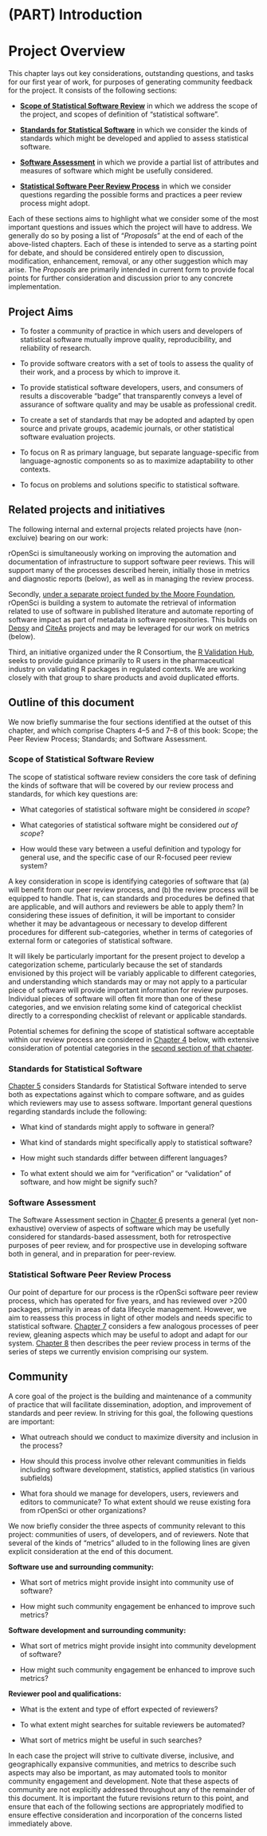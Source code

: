 #  (PART) Introduction {-}

#  Project Overview {#overview}

This chapter lays out key considerations, outstanding
questions, and tasks for our first year of work, for purposes of generating
community feedback for the project. It consists of the following sections:

-   **[Scope of Statistical Software Review](#scope)** in which we address the
    scope of the project, and scopes of definition of "statistical software".

-   **[Standards for Statistical Software](#standards)** in which we consider the kinds of
    standards which might be developed and applied to assess statistical
    software.

-   **[Software Assessment](#assessment)** in which we provide a partial list
    of attributes and measures of software which might be usefully considered.

-   **[Statistical Software Peer Review Process](#process)** in which we
    consider questions regarding the possible forms and practices a peer review
    process might adopt.

Each of these sections aims to highlight what we consider some of the most
important questions and issues which the project will have to address. We
generally do so by posing a list of "*Proposals*" at the end of each of the
above-listed chapters. Each of these is intended to serve as a starting point
for debate, and should be considered entirely open to discussion, modification,
enhancement, removal, or any other suggestion which may arise. The *Proposals*
are primarily intended in current form to provide focal points for further
consideration and discussion prior to any concrete implementation.


<!--
The central questions which emerge from this document are given in condensed
form in an accompanying document which may be used to structure and enable
explicit feedback on the above aspects of the project.
-->

## Project Aims

-   To foster a community of practice in which users and developers of
    statistical software mutually improve quality, reproducibility, and
    reliability of research.

-   To provide software creators with a set of tools to assess the quality of
    their work, and a process by which to improve it.

-   To provide statistical software developers, users, and consumers of results
    a discoverable "badge" that transparently conveys a level of assurance of
    software quality and may be usable as professional credit.

-   To create a set of standards that may be adopted and adapted by open source
    and private groups, academic journals, or other statistical software
    evaluation projects.

-   To focus on R as primary language, but separate language-specific from
    language-agnostic components so as to maximize adaptability to other
    contexts.

-   To focus on problems and solutions specific to statistical software.

## Related projects and initiatives


The following internal and external projects related projects have (non-excluive) 
bearing on our work:

rOpenSci is simultaneously working on improving the automation and documentation
of infrastructure to support software peer reviews. This will support many of
the processes described herein, initially those in metrics and diagnostic
reports (below), as well as in managing the review process.

Secondly, [under a separate project funded by the Moore
Foundation](https://ropensci.org/blog/2019/11/06/scientific-package-ecosystem/),
rOpenSci is building a system to automate the retrieval of information related
to use of software in published literature and automate reporting of software
impact as part of metadata in software repositories. This builds on
[Depsy](http://depsy.org/) and [CiteAs](http://citeas.org/about) projects and
may be leveraged for our work on metrics (below).

Third, an initiative organized under the R Consortium, the [R Validation
Hub](https://www.pharmar.org/), seeks to provide guidance primarily to R users
in the pharmaceutical industry on validating R packages in regulated contexts.
We are working closely with that group to share products and avoid duplicated
efforts.

## Outline of this document

We now briefly summarise the four sections identified at the outset of this
chapter, and which comprise Chapters 4--5 and 7--8 of this book: Scope; the
Peer Review Process; Standards; and Software Assessment.

### Scope of Statistical Software Review

The scope of statistical software review considers the core task of defining
the kinds of software that will be covered by our review process and standards,
for which key questions are:

-   What categories of statistical software might be considered *in scope*?

-   What categories of statistical software might be considered *out of scope*?

-   How would these vary between a useful definition and typology for general
    use, and the specific case of our R-focused peer review system?

A key consideration in scope is identifying categories of software that (a) will
benefit from our peer review process, and (b) the review process will be
equipped to handle. That is, can standards and procedures be defined that are
applicable, and will authors and reviewers be able to apply them? In considering
these issues of definition, it will be important to consider whether it may be
advantageous or necessary to develop different procedures for different
sub-categories, whether in terms of categories of external form or categories of
statistical software.

It will likely be particularly important for the present project to develop
a categorization scheme, particularly because the set of standards envisioned
by this project will be variably applicable to different categories, and
understanding which standards may or may not apply to a particular piece of
software will provide important information for review purposes. Individual
pieces of software will often fit more than one of these categories, and we
envision relating some kind of categorical checklist directly to
a corresponding checklist of relevant or applicable standards.

Potential schemes for defining the scope of statistical software acceptable
within our review process are considered in [Chapter 4](#scope) below, with
extensive consideration of potential categories in the [second section of that
chapter](#scope-categories).


### Standards for Statistical Software

[Chapter 5](#standards) considers Standards for Statistical Software intended
to serve both as expectations against which to compare software, and as guides
which reviewers may use to assess software. Important general questions
regarding standards include the following:

-   What kind of standards might apply to software in general?

-   What kind of standards might specifically apply to statistical software?

-   How might such standards differ between different languages?

-   To what extent should we aim for "verification" or "validation" of
    software, and how might be signify such?

### Software Assessment

The Software Assessment section in [Chapter 6](#assessment) presents a general
(yet non-exhaustive) overview of aspects of software which may be usefully
considered for standards-based assessment, both for retrospective purposes of
peer review, and for prospective use in developing software both in general,
and in preparation for peer-review.


### Statistical Software Peer Review Process

Our point of departure for our process is the rOpenSci software peer review
process, which has operated for five years, and has reviewed over >200
packages, primarily in areas of data lifecycle management. However, we aim to
reassess this process in light of other models and needs specific to
statistical software. [Chapter 7](#lifecycle) considers a few analogous processes
of peer review, gleaning aspects which may be useful to adopt and adapt for our system.
[Chapter 8](#process) then describes the peer review process in terms of the
series of steps we currently envision comprising our system.

## Community

A core goal of the project is the building and maintenance of a community of
practice that will facilitate dissemination, adoption, and improvement of
standards and peer review. In striving for this goal, the following questions
are important:

-   What outreach should we conduct to maximize diversity and inclusion in the
    process?

-   How should this process involve other relevant communities in fields
    including software development, statistics, applied statistics (in various
    subfields)

-   What fora should we manage for developers, users, reviewers and editors to
    communicate? To what extent should we reuse existing fora from rOpenSci or
    other organizations?

We now briefly consider the three aspects of community relevant to this project:
communities of users, of developers, and of reviewers. Note that several of the
kinds of "metrics" alluded to in the following lines are given explicit
consideration at the end of this document.

**Software use and surrounding community:**

-   What sort of metrics might provide insight into community use of software?

-   How might such community engagement be enhanced to improve such metrics?

**Software development and surrounding community:**

-   What sort of metrics might provide insight into community development of
    software?

-   How might such community engagement be enhanced to improve such metrics?

**Reviewer pool and qualifications:**

-   What is the extent and type of effort expected of reviewers?

-   To what extent might searches for suitable reviewers be automated?

-   What sort of metrics might be useful in such searches?

In each case the project will strive to cultivate diverse, inclusive, and
geographically expansive communities, and metrics to describe such aspects may
also be important, as may automated tools to monitor community engagement and
development. Note that these aspects of community are not explicitly addressed
throughout any of the remainder of this document. It is important the future
revisions return to this point, and ensure that each of the following sections
are appropriately modified to ensure effective consideration and incorporation
of the concerns listed immediately above.

